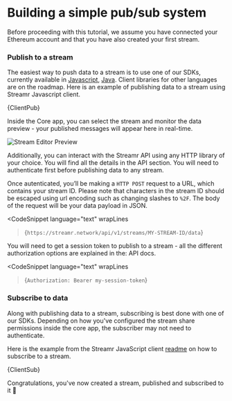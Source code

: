 




# Building a simple pub/sub system

Before proceeding with this tutorial, we assume you have connected your Ethereum account and that you have also <Link to={docsLinks.streams}>created your first stream</Link>.

### Publish to a stream

The easiest way to push data to a stream is to use one of our <Link to={docsLinks.sdk}>SDKs</Link>, currently available in <a target="_blank" rel="noopener noreferrer" href="https://github.com/streamr-dev/network-monorepo/tree/main/packages/client">Javascript</a>, <a target="_blank" rel="noopener noreferrer" href="https://github.com/streamr-dev/streamr-client-java">Java</a>. Client libraries for other languages are on the roadmap. Here is an example of publishing data to a stream using Streamr Javascript client.

<CodeSnippet language="javascript" wrapLines showLineNumbers>
    {ClientPub}
</CodeSnippet>

Inside the Core app, you can select the stream and monitor the data preview - your published messages will appear here in real-time.

<Image
    src={StreamEditorPreview}
    highResSrc={StreamEditorPreview2x}
    alt="Stream Editor Preview"
/>

Additionally, you can interact with the Streamr API using any HTTP library of your choice. You will find all the details in the <Link to={docsLinks.api}>API section</Link>. You will need to <Link to={docsLinks.authentication}>authenticate</Link> first before publishing data to any stream.

Once autenticated, you’ll be making a `HTTP POST` request to a URL, which contains your stream ID. Please note that characters in the stream ID should be escaped using url encoding such as changing slashes to `%2F`. The body of the request will be your data payload in JSON.

<CodeSnippet
    language="text"
    wrapLines
>{`https://streamr.network/api/v1/streams/MY-STREAM-ID/data`}</CodeSnippet>

You will need to get a session token to publish to a stream - all the different authorization options are explained in the: <Link to={docsLinks.authentication}>API docs</Link>.

<CodeSnippet
    language="text"
    wrapLines
>{`Authorization: Bearer my-session-token`}</CodeSnippet>

### Subscribe to data

Along with publishing data to a stream, subscribing is best done with one of our <Link to={docsLinks.sdk}>SDKs</Link>. Depending on how you've configured the stream share permissions inside the core app, the subscriber may not need to authenticate.

Here is the example from the Streamr JavaScript client <a target="_blank" rel="noopener noreferrer" href="https://github.com/streamr-dev/network-monorepo/blob/main/packages/client/README.md">readme</a> on how to subscribe to a stream.

<CodeSnippet language="javascript" wrapLines showLineNumbers>
    {ClientSub}
</CodeSnippet>

Congratulations, you've now created a stream, published and subscribed to it 🎉
